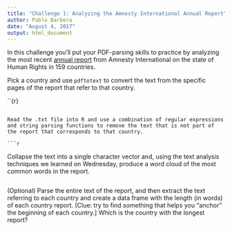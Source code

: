 ```yaml
---
title: "Challenge 1: Analyzing the Amnesty International Annual Report"
author: Pablo Barbera
date: "August 4, 2017"
output: html_document
---
```


In this challenge you'll put your PDF-parsing skills to practice by analyzing the most recent [annual report](https://www.amnesty.org/en/latest/research/2017/02/amnesty-international-annual-report-201617/) from Amnesty International on the state of Human Rights in 159 countries.

Pick a country and use `pdftotext` to convert the text from the specific pages of the report that refer to that country.

``{r}

```

Read the .txt file into R and use a combination of regular expressions and string parsing functions to remove the text that is not part of the report that corresponds to that country.

```r

```

Collapse the text into a single character vector and, using the text analysis techniques we learned on Wednesday, produce a word cloud of the most common words in the report.

```r

```

(Optional) Parse the entire text of the report, and then extract the text referring to each country and create a data frame with the length (in words) of each country report. [Clue: try to find something that helps you "anchor" the beginning of each country.] Which is the country with the longest report?


```r


```



